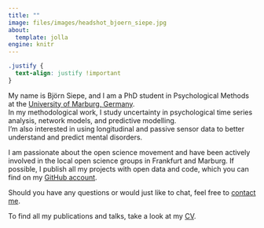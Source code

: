 ```yaml
---
title: ""
image: files/images/headshot_bjoern_siepe.jpg
about:
  template: jolla
engine: knitr
---
```

<!-- ::: {.grid} -->

<!-- ::: {.g-col-12 .g-col-md-3} -->
<!-- ![](files/images/bjoern_headshot.png){width=100% fig-alt="An image of Björn Siepe"} -->
<!-- :::  -->

<!-- ::: {.g-col-12 .g-col-md-9} -->
<!-- My name is Björn Siepe, and I am a PhD student in Psychological Methods at -->
<!-- the [University of Marburg, Germany](https://www.uni-marburg.de/de/fb04/team-heck/team/bjoern-siepe).  -->
<!-- In my methodological work, I study uncertainty in psychological time series analysis, network models, and predictive modelling. I'm also interested in using longitudinal and passive sensor data to better understand and predict mental disorders.  -->

<!-- I am passionate about the open science movement and have been actively involved in the local open science groups in Frankfurt and Marburg. I have been involved in (co-)hosting multiple recurring events, such as the [ReproducibiliTea](https://frankfurt-osi.netlify.app/top/reproducibilitea/) journal club or [Brainhack School](https://openscienceinitiativeuniversitymarburg.github.io/). If possible, I publish all my projects with open data and code. -->

<!-- To find all my publications and talks, take a look at my [CV](../cv). -->

<!-- ::: -->
<!-- ::: -->


```css
.justify {
  text-align: justify !important
}
```

::: {.justify}
My name is Björn Siepe, and I am a PhD student in Psychological Methods at
the [University of Marburg, Germany](https://www.uni-marburg.de/de/fb04/team-heck/team/bjoern-siepe).<br>
In my methodological work, I study uncertainty in psychological time series analysis, network models, and predictive modelling.<br>
I'm also interested in using longitudinal and passive sensor data to better understand and predict mental disorders.

I am passionate about the open science movement and have been actively involved in the local open science groups in Frankfurt and Marburg. If possible, I publish all my projects with open data and code, which you can find on my [GitHub account](https://github.com/bsiepe). <br>

Should you have any questions or would just like to chat, feel free to [contact me](mailto:bjoern.siepe@uni-marburg.de).

To find all my publications and talks, take a look at my [CV](../cv).
:::

